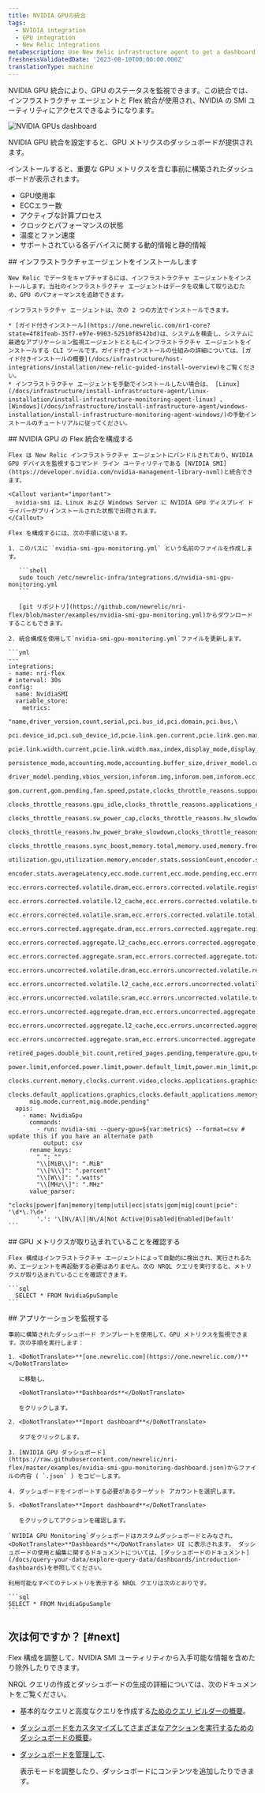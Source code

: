 ```yaml
---
title: NVIDIA GPUの統合
tags:
  - NVIDIA integration
  - GPU integration
  - New Relic integrations
metaDescription: Use New Relic infrastructure agent to get a dashboard with GPU metrics.
freshnessValidatedDate: '2023-08-10T00:00:00.000Z'
translationType: machine
---
```



NVIDIA GPU 統合により、GPU のステータスを監視できます。この統合では、インフラストラクチャ エージェントと Flex 統合が使用され、NVIDIA の SMI ユーティリティにアクセスできるようになります。

<img
  title="NVIDIA GPUs dashboard"
  alt="NVIDIA GPUs dashboard"
  src={infrastructureNVIDIAGPUDashboard}
/>

<figcaption>
  NVIDIA GPU 統合を設定すると、GPU メトリクスのダッシュボードが提供されます。
</figcaption>

インストールすると、重要な GPU メトリクスを含む事前に構築されたダッシュボードが表示されます。

* GPU使用率
* ECCエラー数
* アクティブな計算プロセス
* クロックとパフォーマンスの状態
* 温度とファン速度
* サポートされている各デバイスに関する動的情報と静的情報

<Steps>
  <Step>
    ## インフラストラクチャエージェントをインストールします

    New Relic でデータをキャプチャするには、インフラストラクチャ エージェントをインストールします。当社のインフラストラクチャ エージェントはデータを収集して取り込むため、GPU のパフォーマンスを追跡できます。

    インフラストラクチャ エージェントは、次の 2 つの方法でインストールできます。

    * [ガイド付きインストール](https://one.newrelic.com/nr1-core?state=4f81feab-35f7-e97e-9903-52510f8542bd)は、システムを検査し、システムに最適なアプリケーション監視エージェントとともにインフラストラクチャ エージェントをインストールする CLI ツールです。ガイド付きインストールの仕組みの詳細については、[ガイド付きインストールの概要](/docs/infrastructure/host-integrations/installation/new-relic-guided-install-overview)をご覧ください。
    * インフラストラクチャ エージェントを手動でインストールしたい場合は、 [Linux](/docs/infrastructure/install-infrastructure-agent/linux-installation/install-infrastructure-monitoring-agent-linux) 、 [Windows](/docs/infrastructure/install-infrastructure-agent/windows-installation/install-infrastructure-monitoring-agent-windows/)の手動インストールのチュートリアルに従ってください。
  </Step>

  <Step>
    ## NVIDIA GPU の Flex 統合を構成する

    Flex は New Relic インフラストラクチャ エージェントにバンドルされており、NVIDIA GPU デバイスを監視するコマンド ライン ユーティリティである [NVIDIA SMI](https://developer.nvidia.com/nvidia-management-library-nvml)と統合できます。

    <Callout variant="important">
      nvidia-smi は、Linux および Windows Server に NVIDIA GPU ディスプレイ ドライバーがプリインストールされた状態で出荷されます。
    </Callout>

    Flex を構成するには、次の手順に従います。

    1. このパスに `nvidia-smi-gpu-monitoring.yml` という名前のファイルを作成します。

       ```shell
       sudo touch /etc/newrelic-infra/integrations.d/nvidia-smi-gpu-monitoring.yml
       ```

       [git リポジトリ](https://github.com/newrelic/nri-flex/blob/master/examples/nvidia-smi-gpu-monitoring.yml)からダウンロードすることもできます。

    2. 統合構成を使用して`nvidia-smi-gpu-monitoring.yml`ファイルを更新します。

    ```yml
    --- 
    integrations:
    - name: nri-flex
    # interval: 30s
    config:
      name: NvidiaSMI
      variable_store:
        metrics: 
          "name,driver_version,count,serial,pci.bus_id,pci.domain,pci.bus,\
          pci.device_id,pci.sub_device_id,pcie.link.gen.current,pcie.link.gen.max,\
          pcie.link.width.current,pcie.link.width.max,index,display_mode,display_active,\
          persistence_mode,accounting.mode,accounting.buffer_size,driver_model.current,\
          driver_model.pending,vbios_version,inforom.img,inforom.oem,inforom.ecc,inforom.pwr,\
          gom.current,gom.pending,fan.speed,pstate,clocks_throttle_reasons.supported,\
          clocks_throttle_reasons.gpu_idle,clocks_throttle_reasons.applications_clocks_setting,\
          clocks_throttle_reasons.sw_power_cap,clocks_throttle_reasons.hw_slowdown,clocks_throttle_reasons.hw_thermal_slowdown,\
          clocks_throttle_reasons.hw_power_brake_slowdown,clocks_throttle_reasons.sw_thermal_slowdown,\
          clocks_throttle_reasons.sync_boost,memory.total,memory.used,memory.free,compute_mode,\
          utilization.gpu,utilization.memory,encoder.stats.sessionCount,encoder.stats.averageFps,\
          encoder.stats.averageLatency,ecc.mode.current,ecc.mode.pending,ecc.errors.corrected.volatile.device_memory,\
          ecc.errors.corrected.volatile.dram,ecc.errors.corrected.volatile.register_file,ecc.errors.corrected.volatile.l1_cache,\
          ecc.errors.corrected.volatile.l2_cache,ecc.errors.corrected.volatile.texture_memory,ecc.errors.corrected.volatile.cbu,\
          ecc.errors.corrected.volatile.sram,ecc.errors.corrected.volatile.total,ecc.errors.corrected.aggregate.device_memory,\
          ecc.errors.corrected.aggregate.dram,ecc.errors.corrected.aggregate.register_file,ecc.errors.corrected.aggregate.l1_cache,\
          ecc.errors.corrected.aggregate.l2_cache,ecc.errors.corrected.aggregate.texture_memory,ecc.errors.corrected.aggregate.cbu,\
          ecc.errors.corrected.aggregate.sram,ecc.errors.corrected.aggregate.total,ecc.errors.uncorrected.volatile.device_memory,\
          ecc.errors.uncorrected.volatile.dram,ecc.errors.uncorrected.volatile.register_file,ecc.errors.uncorrected.volatile.l1_cache,\
          ecc.errors.uncorrected.volatile.l2_cache,ecc.errors.uncorrected.volatile.texture_memory,ecc.errors.uncorrected.volatile.cbu,\
          ecc.errors.uncorrected.volatile.sram,ecc.errors.uncorrected.volatile.total,ecc.errors.uncorrected.aggregate.device_memory,\
          ecc.errors.uncorrected.aggregate.dram,ecc.errors.uncorrected.aggregate.register_file,ecc.errors.uncorrected.aggregate.l1_cache,\
          ecc.errors.uncorrected.aggregate.l2_cache,ecc.errors.uncorrected.aggregate.texture_memory,ecc.errors.uncorrected.aggregate.cbu,\
          ecc.errors.uncorrected.aggregate.sram,ecc.errors.uncorrected.aggregate.total,retired_pages.single_bit_ecc.count,\
          retired_pages.double_bit.count,retired_pages.pending,temperature.gpu,temperature.memory,power.management,power.draw,\
          power.limit,enforced.power.limit,power.default_limit,power.min_limit,power.max_limit,clocks.current.graphics,clocks.current.sm,\
          clocks.current.memory,clocks.current.video,clocks.applications.graphics,clocks.applications.memory,\
          clocks.default_applications.graphics,clocks.default_applications.memory,clocks.max.graphics,clocks.max.sm,clocks.max.memory,\
          mig.mode.current,mig.mode.pending"
      apis:
        - name: NvidiaGpu
          commands:
            - run: nvidia-smi --query-gpu=${var:metrics} --format=csv # update this if you have an alternate path
              output: csv
          rename_keys:
            " ": ""
            "\\[MiB\\]": ".MiB"
            "\\[%\\]": ".percent"
            "\\[W\\]": ".watts"
            "\\[MHz\\]": ".MHz"
          value_parser:
            "clocks|power|fan|memory|temp|util|ecc|stats|gom|mig|count|pcie": '\d*\.?\d+'
            '.': '\[N\/A\]|N\/A|Not Active|Disabled|Enabled|Default'
    ```
  </Step>

  <Step>
    ## GPU メトリクスが取り込まれていることを確認する

    Flex 構成はインフラストラクチャ エージェントによって自動的に検出され、実行されるため、エージェントを再起動する必要はありません。次の NRQL クエリを実行すると、メトリクスが取り込まれていることを確認できます。

    ```sql
      SELECT * FROM NvidiaGpuSample
    ```
  </Step>

  <Step>
    ## アプリケーションを監視する

    事前に構築されたダッシュボード テンプレートを使用して、GPU メトリクスを監視できます。次の手順を実行します：

    1. <DoNotTranslate>**[one.newrelic.com](https://one.newrelic.com/)**</DoNotTranslate>

       に移動し、

       <DoNotTranslate>**Dashboards**</DoNotTranslate>

       をクリックします。

    2. <DoNotTranslate>**Import dashboard**</DoNotTranslate>

       タブをクリックします。

    3. [NVIDIA GPU ダッシュボード](https://raw.githubusercontent.com/newrelic/nri-flex/master/examples/nvidia-smi-gpu-monitoring-dashboard.json)からファイルの内容 ( `.json` ) をコピーします。

    4. ダッシュボードをインポートする必要があるターゲット アカウントを選択します。

    5. <DoNotTranslate>**Import dashboard**</DoNotTranslate>

       をクリックしてアクションを確認します。

    `NVIDIA GPU Monitoring`ダッシュボードはカスタムダッシュボードとみなされ、 <DoNotTranslate>**Dashboards**</DoNotTranslate> UI に表示されます。 ダッシュボードの使用と編集に関するドキュメントについては、[ダッシュボードのドキュメント](/docs/query-your-data/explore-query-data/dashboards/introduction-dashboards)を参照してください。

    利用可能なすべてのテレメトリを表示する NRQL クエリは次のとおりです。

    ```sql
    SELECT * FROM NvidiaGpuSample
    ```
  </Step>
</Steps>

## 次は何ですか？ [#next]

Flex 構成を調整して、NVIDIA SMI ユーティリティから入手可能な情報を含めたり除外したりできます。

NRQL クエリの作成とダッシュボードの生成の詳細については、次のドキュメントをご覧ください。

* 基本的なクエリと高度なクエリを作成する[ためのクエリ ビルダーの概要](/docs/query-your-data/explore-query-data/query-builder/introduction-query-builder)。

* [ダッシュボードをカスタマイズしてさまざまなアクションを実行するためのダッシュボードの概要](/docs/query-your-data/explore-query-data/dashboards/introduction-dashboards)。

* [ダッシュボードを管理して](/docs/query-your-data/explore-query-data/dashboards/manage-your-dashboard)、

  <InlinePopover type="dashboards"/>

  表示モードを調整したり、ダッシュボードにコンテンツを追加したりできます。